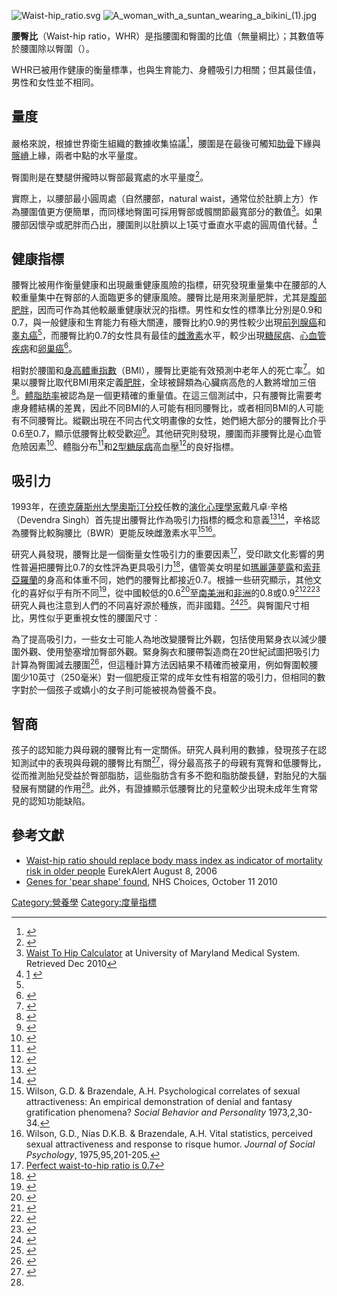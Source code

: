 [[File:Waist-hip_ratio.svg|thumb]]
[[Image:A_woman_with_a_suntan_wearing_a_bikini_(1).jpg|thumb]]

'''腰臀比'''（Waist-hip ratio，WHR）是指腰圍和臀圍的比值（無量綱比）；其數值等於腰圍除以臀圍（{{frac|W|H}}）。

WHR已被用作健康的衡量標準，也與生育能力、身體吸引力相關；但其最佳值，男性和女性並不相同。

==量度==
嚴格來說，根據世界衛生組織的數據收集協議<ref>{{cite web |url=http://www.who.int/chp/steps/en/ |title=STEPwise approach to surveillance (STEPS) | publisher=World Health Organization |accessdate=March 21, 2012}}</ref>，腰圍是在最後可觸知[[肋骨|肋骨]]下緣與[[髂骨|髂嵴]]上緣，兩者中點的水平量度。

臀圍則是在雙腿併攏時以臀部最寬處的水平量度<ref>{{cite journal|title=Waist circumference action levels in the identification of cardiovascular risk factors: prevalence study in a random sample|pages=1401–1405|issn=0959-8138|journal=BMJ (Clinical research ed.)|volume=311|issue=7017|date=1995-11-25|url=https://www.ncbi.nlm.nih.gov/pubmed/8520275|accessdate=2019-02-13|author=T. S. Han, E. M. van Leer, J. C. Seidell, M. E. Lean|pmid=8520275|pmc=PMC2544423}}</ref>。

實際上，以腰部最小圓周處（自然腰部，natural waist，通常位於肚臍上方）作為腰圍值更方便簡單，而同樣地臀圍可採用臀部或髖關節最寬部分的數值<ref>[http://www.healthcalculators.org/calculators/waist_hip.asp Waist To Hip Calculator] {{webarchive|url=https://web.archive.org/web/20110408000742/http://www.healthcalculators.org/calculators/waist_hip.asp |date=2011-04-08 }} at University of Maryland Medical System. Retrieved Dec 2010</ref>。如果腰部因懷孕或肥胖而凸出，腰圍則以肚臍以上1英寸垂直水平處的圓周值代替。<ref name=Brown>[http://www.jstor.org/stable/3702758] {{cite journal |author1=Brown JE |author2=Potter JD |author3=Jacobs DR |display-authors=etal |title=Maternal waist-to-hip ratio as a predictor of newborn size: Results of the Diana Project |journal=Epidemiology |volume=7 |issue=1 |pages=62–6 |pmid=8664403 |doi= |url=|date=January 1996}}</ref>

==健康指標==
腰臀比被用作衡量健康和出現嚴重健康風險的指標，研究發現重量集中在腰部的人較重量集中在臀部的人面臨更多的健康風險。腰臀比是用來測量肥胖，尤其是[[腹部肥胖|腹部肥胖]]，因而可作為其他較嚴重健康狀況的指標。男性和女性的標準比分別是0.9和0.7，與一般健康和生育能力有極大關連，腰臀比約0.9的男性較少出現[[前列腺癌|前列腺癌]]和[[睾丸癌|睾丸癌]]<ref name="MarloweApicellaReed2005"/>，而腰臀比約0.7的女性具有最佳的[[雌激素|雌激素]]水平，較少出現[[糖尿病|糖尿病]]、[[心血管疾病|心血管疾病]]和[[卵巢癌|卵巢癌]]<ref name='LiveScience'>{{Cite journal| first= | last=| coauthors=| contribution=The Rules of Attraction in the Game of Love| title=The Rules of Attraction in the Game of Love| editor-first=| editor-last=| coeditors=| publisher=| place=| pages=| date=| year=| id= | contribution-url=http://www.livescience.com/health/060213_attraction_rules.html| format=}}</ref>。

相對於腰圍和[[身高體重指數|身高體重指數]]（BMI），腰臀比更能有效預測中老年人的死亡率<ref>{{cite journal |author=Price GM, Uauy R, Breeze E, Bulpitt CJ, Fletcher AE |title=Weight, shape, and mortality risk in older persons: elevated waist-hip ratio, not high body mass index, is associated with a greater risk of death |url=https://archive.org/details/sim_american-journal-of-clinical-nutrition_2006-08_84_2/page/449 |journal=Am. J. Clin. Nutr. |volume=84 |issue=2 |pages=449–60 |pmid=16895897 |laysummary=http://www.medicalnewstoday.com/medicalnews.php?newsid=49218|date=August 2006}}</ref>。如果以腰臀比取代BMI用來定義[[肥胖|肥胖]]，全球被歸類為心臟病高危的人數將增加三倍<ref>{{cite journal |author=Yusuf S, Hawken S, Ounpuu S, ''et al.'' |title=Obesity and the risk of myocardial infarction in 27,000 participants from 52 countries: a case-control study |journal=Lancet |volume=366 |issue=9497 |pages=1640–9 |pmid=16271645 |doi=10.1016/S0140-6736(05)67663-5|date=November 2005}}</ref>。[[體脂肪率|體脂肪率]]被認為是一個更精確的重量值。在這三個測試中，只有腰臀比需要考慮身體結構的差異，因此不同BMI的人可能有相同腰臀比，或者相同BMI的人可能有不同腰臀比。縱觀出現在不同古代文明畫像的女性，她們絕大部分的腰臀比介乎0.6至0.7，顯示低腰臀比較受歡迎<ref name="Ratio">{{cite journal |author=Singh D |title=Female mate value at a glance: relationship of waist-to-hip ratio to health, fecundity and attractiveness |journal=Neuro Endocrinol. Lett. |volume=23 Suppl 4 |issue= |pages=81–91 |pmid=12496738 |url=http://faculty.bennington.edu/~sherman/sex/whr-singh2002.pdf|date=December 2002}}</ref>。其他研究則發現，腰圍而非腰臀比是心血管危險因素<ref>{{cite journal |author=Dobbelsteyn CJ, Joffres MR, MacLean DR, Flowerdew G |title=A comparative evaluation of waist circumference, waist-to-hip ratio and body mass index as indicators of cardiovascular risk factors. The Canadian Heart Health Surveys |journal=Int. J. Obes. Relat. Metab. Disord. |volume=25 |issue=5 |pages=652–61 |pmid=11360147 |doi=10.1038/sj.ijo.0801582|date=May 2001}}</ref>、體脂分布<ref>{{cite journal |author=Ketel IJ, Volman MN, Seidell JC, Stehouwer CD, Twisk JW, Lambalk CB |title=Superiority of skinfold measurements and waist over waist-to-hip ratio for determination of body fat distribution in a population-based cohort of Caucasian Dutch adults |journal=Eur. J. Endocrinol. |volume=156 |issue=6 |pages=655–61 |pmid=17535865 |doi=10.1530/EJE-06-0730|date=June 2007}}</ref>和[[2型糖尿病|2型糖尿病]]高血壓<ref>{{cite journal |author=Picon PX, Leitão CB, Gerchman F, ''et al.'' |title=[Waist measure and waist-to-hip ratio and identification of clinical conditions of cardiovascular risk: multicentric study in type 2 diabetes mellitus patients] |language=pt |journal=Arq Bras Endocrinol Metabol |volume=51 |issue=3 |pages=443–9 |pmid=17546244|date=April 2007}}</ref>的良好指標。

==吸引力==
1993年，在[[德克薩斯州大學奧斯汀分校|德克薩斯州大學奧斯汀分校]]任教的[[演化心理學|演化心理學家]]戴凡卓‧辛格（Devendra Singh）首先提出腰臀比作為吸引力指標的概念和意義<ref>{{cite journal |doi=10.1037/0022-3514.65.2.293 |author=Singh D |title=Adaptive significance of female physical attractiveness: role of waist-to-hip ratio |url=https://archive.org/details/sim_journal-of-personality-and-social-psychology_1993-08_65_2/page/293 |journal=J Pers Soc Psychol |volume=65 |issue=2 |pages=293–307 |pmid=8366421|date=August 1993}}</ref><ref>{{cite book |last=Buss |first=David |title=[http://www.human-nature.com/nibbs/04/buss.html The Evolution of Desire: Strategies of Human Mating]|format=hardcover |edition=second|publisher=Basic Books |location=New York |chapter= |page=56}}</ref>，辛格認為腰臀比較胸腰比（BWR）更能反映雌激素水平<ref>Wilson, G.D. & Brazendale, A.H. Psychological correlates of sexual attractiveness: An empirical demonstration of denial and fantasy gratification phenomena? ''Social Behavior and Personality'' 1973,2,30-34.</ref><ref>Wilson, G.D., Nias D.K.B. & Brazendale, A.H. Vital statistics, perceived sexual attractiveness and response to risque humor. ''Journal of Social Psychology'', 1975,95,201-205.</ref>。

研究人員發現，腰臀比是一個衡量女性吸引力的重要因素<ref>[https://web.archive.org/web/20100829163817/http://timesofindia.indiatimes.com/life-style/relationships/man-woman/Perfect-waist-to-hip-ratio-is-07/articleshow/6438017.cms Perfect waist-to-hip ratio is 0.7]</ref>，受印歐文化影響的男性普遍把腰臀比0.7的女性評為更具吸引力<ref>{{cite journal|journal=Ethology and Sociobiology |last=Singh |first=Devendra |coauthors=Young, Robert K. |date=2001-06-27 |title=Body Weight, Waist-to-Hip Ratio, Breasts, and Hips: Role in Judgments of Female Attractiveness and Desirability for Relationships |volume=16 |issue= |pages=483–507 |url=http://web.missouri.edu/~rouderj/3010/readings/Singh.pdf |doi=10.1016/0162-3095(95)00074-7 |format=PDF |deadurl=yes |archiveurl=https://web.archive.org/web/20111107191849/http://web.missouri.edu/~rouderj/3010/readings/Singh.pdf |archivedate=2011-11-07 }}</ref>，儘管美女明星如[[瑪麗蓮夢露|瑪麗蓮夢露]]和[[索菲亞羅蘭|索菲亞羅蘭]]的身高和体重不同，她們的腰臀比都接近0.7。根據一些研究顯示，其他文化的喜好似乎有所不同<ref>{{cite journal|journal=J Cosmet Dermatol|volume=5|issue=2|pages=190–4|title=The shape of beauty: determinants of female physical attractiveness.|last=Fisher|first=M.L. |coauthors= Voracek M.|pmid=17173598|doi=10.1111/j.1473-2165.2006.00249.x|date=June 2006}}</ref>，從中國較低的0.6<ref>{{cite journal|journal=Am J Hum Biol|volume=19|issue=1|pages=88–95|pmid=17160976|title=Studies of human physique and sexual attractiveness: sexual preferences of men and women in China.|last=Dixson |first=B.J.|coauthors=Dixson A.F., Li B., Anderson M.J.|doi=10.1002/ajhb.20584|date=January 2007}}</ref>至[[南美洲|南美洲]]和[[非洲|非洲]]的0.8或0.9<ref name="MarloweApicellaReed2005">{{cite journal|journal=Evolution and Human Behavior |last=Marlowe |first=F.W. |coauthors=Apicella, C.L. and Reed, D. |year=2005 |title=Men’s Preferences for Women’s Profile Waist-Hip-Ratio in Two Societies |volume=26 |pages=458–468 |url=http://www.fas.harvard.edu/~hbe-lab/acrobatfiles/profilewhr.pdf |doi=10.1016/j.evolhumbehav.2005.07.005 |format=PDF |deadurl=yes |archiveurl=https://web.archive.org/web/20140601070431/http://www.fas.harvard.edu/~hbe-lab/acrobatfiles/profilewhr.pdf |archivedate=2014-06-01 }}</ref><ref>{{cite journal|journal=Personality and Individual Differences |last=Marlowe |first=F. |coauthors=Wetsman, A. |year=2001 |title=Preferred waist-to-hip ratio and ecology |volume=30 |issue=3 |pages=481–489 |url=http://www.fas.harvard.edu/%7Ehbe-lab/acrobatfiles/preferred%20waist.pdf |doi=10.1016/S0191-8869(00)00039-8 |format=PDF |deadurl=yes |archiveurl=https://web.archive.org/web/20140630103616/http://www.fas.harvard.edu/~hbe-lab/acrobatfiles/preferred%20waist.pdf |archivedate=2014-06-30 }}</ref><ref>{{cite journal|journal=Arch Sex Behav|volume=36|issue=3|pages=369–75|title=Human physique and sexual attractiveness: sexual preferences of men and women in Bakossiland, Cameroon| last=Dixson |first=B.J.|coauthors=Dixson A.F., Morgan B., Anderson M.J.|pmid=17136587|doi=10.1007/s10508-006-9093-8|date=June 2007}}</ref>研究人員也注意到人們的不同喜好源於種族，而非國籍。<ref>{{cite journal|journal=Eat Behav|volume=8|issue=3|pages=319–33|title=Do men hold African-American and Caucasian women to different standards of beauty?| last=Freedman|first=R.E.| coauthors=Carter M.M., Sbrocco T., Gray JJ.|pmid=17606230|doi=10.1016/j.eatbeh.2006.11.008|date=August 2007}}</ref><ref>{{cite journal|journal=Eat Behav.|volume=5|issue=3|pages=191–8|title=Ethnic differences in preferences for female weight and waist-to-hip ratio: a comparison of African-American and White American college and community samples|last=Freedman|first=R.E. |coauthors=Carter M.M., Sbrocco T., Gray J.J.|pmid=15135331|doi=10.1016/j.eatbeh.2004.01.002|date=July 2004}}</ref>。與臀圍尺寸相比，男性似乎更重視女性的腰圍尺寸︰
{{quote|「臀部尺寸顯示骨盆的大小和額外儲存作為能量來源的脂肪，腰圍尺寸則傳達有關生殖或健康狀況的信息...西方社會沒有季節性缺乏食物風險的，因此在衡量一個女性的吸引力時腰圍較臀圍重要。」|''《生物心理學雜誌》''|<ref name="Rozmus-Wrzesinska ">{{cite journal |author=Rozmus-Wrzesinska M, Pawlowski B |title=Men's ratings of female attractiveness are influenced more by changes in female waist size compared with changes in hip size |url=https://archive.org/details/sim_biological-psychology_2005-03_68_3/page/299 |journal=Biol Psychol |volume=68 |issue=3 |pages=299–308 |pmid=15620796 |doi=10.1016/j.biopsycho.2004.04.007|date=March 2005}}</ref>}}

為了提高吸引力，一些女士可能人為地改變腰臀比外觀，包括使用緊身衣以減少腰圍外觀、使用墊塞增加臀部外觀。緊身胸衣和腰帶製造商在20世紀試圖把吸引力計算為臀圍減去腰圍<ref>{{Cite web |url=http://www.corsetiere.net/Spirella/Corsetiere/Older.htm#hipspring |title=存档副本 |accessdate=2011-02-27 |archive-date=2011-05-24 |archive-url=https://web.archive.org/web/20110524080956/http://www.corsetiere.net/Spirella/Corsetiere/Older.htm#hipspring |dead-url=yes }}</ref>，但這種計算方法因結果不精確而被棄用，例如臀圍較腰圍少10英寸（250毫米）對一個肥瘦正常的成年女性有相當的吸引力，但相同的數字對於一個孩子或嬌小的女子則可能被視為營養不良。

==智商==
孩子的認知能力與母親的腰臀比有一定關係。研究人員利用{{tsl|en|National Center for Health Statistics|美國國家衛生統計中心}}的數據，發現孩子在認知測試中的表現與母親的腰臀比有關<ref name=Lassek>{{cite journal|journal=Evolution and Human Behavior|title=Waist-hip ratio and cognitive ability: is gluteofemoral fat a privileged store of neurodevelopmental resources?|url=https://archive.org/details/sim_evolution-and-human-behavior_2008-01_29_1/page/26|last=Lassek|first=W.|coauthors=Gaulin S.|doi=10.1016/j.evolhumbehav.2007.07.005 |volume=29 |issue=1 |pages=26–34|date=January 2008}}</ref>，得分最高孩子的母親有寬臀和低腰臀比，從而推測胎兒受益於臀部脂肪，這些脂肪含有多不飽和脂肪酸長鏈，對胎兒的大腦發展有關鍵的作用<ref name=Lassek/>。此外，有證據顯示低腰臀比的兒童較少出現未成年生育常見的認知功能缺陷。

==參考文獻==
{{reflist|2}}
*[http://www.eurekalert.org/pub_releases/2006-08/lsoh-wrs080706.php Waist-hip ratio should replace body mass index as indicator of mortality risk in older people] EurekAlert August 8, 2006
*[http://www.nhs.uk/news/2010/10October/Pages/pear-shaped-genes-found.aspx Genes for 'pear shape' found], NHS Choices, October 11 2010

[[Category:營養學|Category:營養學]]
[[Category:度量指標|Category:度量指標]]